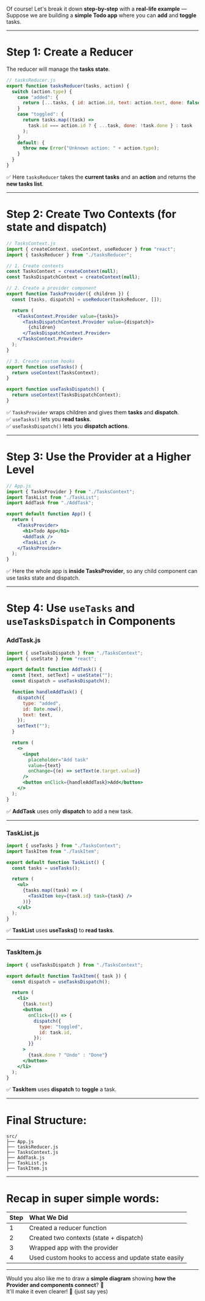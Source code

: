 Of course! Let's break it down **step-by-step** with a **real-life example** —  
Suppose we are building a **simple Todo app** where you can **add** and **toggle** tasks.

---

# Step 1: Create a Reducer

The reducer will manage the **tasks state**.

```jsx
// tasksReducer.js
export function tasksReducer(tasks, action) {
  switch (action.type) {
    case "added": {
      return [...tasks, { id: action.id, text: action.text, done: false }];
    }
    case "toggled": {
      return tasks.map((task) =>
        task.id === action.id ? { ...task, done: !task.done } : task
      );
    }
    default: {
      throw new Error("Unknown action: " + action.type);
    }
  }
}
```

✅ Here `tasksReducer` takes the **current tasks** and an **action** and returns the **new tasks list**.

---

# Step 2: Create Two Contexts (for state and dispatch)

```jsx
// TasksContext.js
import { createContext, useContext, useReducer } from "react";
import { tasksReducer } from "./tasksReducer";

// 1. Create contexts
const TasksContext = createContext(null);
const TasksDispatchContext = createContext(null);

// 2. Create a provider component
export function TasksProvider({ children }) {
  const [tasks, dispatch] = useReducer(tasksReducer, []);

  return (
    <TasksContext.Provider value={tasks}>
      <TasksDispatchContext.Provider value={dispatch}>
        {children}
      </TasksDispatchContext.Provider>
    </TasksContext.Provider>
  );
}

// 3. Create custom hooks
export function useTasks() {
  return useContext(TasksContext);
}

export function useTasksDispatch() {
  return useContext(TasksDispatchContext);
}
```

✅ `TasksProvider` wraps children and gives them **tasks** and **dispatch**.  
✅ `useTasks()` lets you **read tasks**.  
✅ `useTasksDispatch()` lets you **dispatch actions**.

---

# Step 3: Use the Provider at a Higher Level

```jsx
// App.js
import { TasksProvider } from "./TasksContext";
import TaskList from "./TaskList";
import AddTask from "./AddTask";

export default function App() {
  return (
    <TasksProvider>
      <h1>Todo App</h1>
      <AddTask />
      <TaskList />
    </TasksProvider>
  );
}
```

✅ Here the whole app is **inside TasksProvider**, so any child component can use tasks state and dispatch.

---

# Step 4: Use `useTasks` and `useTasksDispatch` in Components

### AddTask.js

```jsx
import { useTasksDispatch } from "./TasksContext";
import { useState } from "react";

export default function AddTask() {
  const [text, setText] = useState("");
  const dispatch = useTasksDispatch();

  function handleAddTask() {
    dispatch({
      type: "added",
      id: Date.now(),
      text: text,
    });
    setText("");
  }

  return (
    <>
      <input
        placeholder="Add task"
        value={text}
        onChange={(e) => setText(e.target.value)}
      />
      <button onClick={handleAddTask}>Add</button>
    </>
  );
}
```

✅ **AddTask** uses only **dispatch** to add a new task.

---

### TaskList.js

```jsx
import { useTasks } from "./TasksContext";
import TaskItem from "./TaskItem";

export default function TaskList() {
  const tasks = useTasks();

  return (
    <ul>
      {tasks.map((task) => (
        <TaskItem key={task.id} task={task} />
      ))}
    </ul>
  );
}
```

✅ **TaskList** uses **useTasks()** to **read tasks**.

---

### TaskItem.js

```jsx
import { useTasksDispatch } from "./TasksContext";

export default function TaskItem({ task }) {
  const dispatch = useTasksDispatch();

  return (
    <li>
      {task.text}
      <button
        onClick={() => {
          dispatch({
            type: "toggled",
            id: task.id,
          });
        }}
      >
        {task.done ? "Undo" : "Done"}
      </button>
    </li>
  );
}
```

✅ **TaskItem** uses **dispatch** to **toggle** a task.

---

# Final Structure:

```
src/
├── App.js
├── tasksReducer.js
├── TasksContext.js
├── AddTask.js
├── TaskList.js
├── TaskItem.js
```

---

# Recap in super simple words:

| Step | What We Did                                         |
| :--- | :-------------------------------------------------- |
| 1    | Created a reducer function                          |
| 2    | Created two contexts (state + dispatch)             |
| 3    | Wrapped app with the provider                       |
| 4    | Used custom hooks to access and update state easily |

---

Would you also like me to draw a **simple diagram** showing **how the Provider and components connect**? 🎯  
It'll make it even clearer! 🚀 (just say yes)
